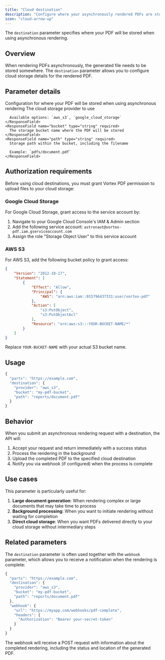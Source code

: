 ```yaml
---
title: "Cloud destination"
description: "Configure where your asynchronously rendered PDFs are stored in the cloud"
icon: "cloud-arrow-up"
---
```


The `destination` parameter specifies where your PDF will be stored when using asynchronous rendering.

## Overview

When rendering PDFs asynchronously, the generated file needs to be stored somewhere. The `destination` parameter allows you to configure cloud storage details for the rendered PDF.

## Parameter details

<ResponseField name="destination" type="object" required>
  Configuration for where your PDF will be stored when using asynchronous rendering
  <Expandable title="Properties">
    <ResponseField name="provider" type="enum<string>" required>
      The cloud storage provider to use
      
      Available options: `aws_s3`, `google_cloud_storage`
    </ResponseField>
    <ResponseField name="bucket" type="string" required>
      The storage bucket name where the PDF will be stored
    </ResponseField>
    <ResponseField name="path" type="string" required>
      Storage path within the bucket, including the filename
      
      Example: `pdfs/document.pdf`
    </ResponseField>
  </Expandable>
</ResponseField>

## Authorization requirements

Before using cloud destinations, you must grant Vortex PDF permission to upload files to your cloud storage:

### Google Cloud Storage

For Google Cloud Storage, grant access to the service account by:

1. Navigate to your Google Cloud Console's IAM & Admin section
2. Add the following service account: `astronaut@vortex-pdf.iam.gserviceaccount.com`
3. Assign the role "Storage Object User" to this service account

### AWS S3

For AWS S3, add the following bucket policy to grant access:

```json
{
    "Version": "2012-10-17",
    "Statement": [
        {
            "Effect": "Allow",
            "Principal": {
                "AWS": "arn:aws:iam::015796437331:user/vortex-pdf"
            },
            "Action": [
                "s3:PutObject",
                "s3:PutObjectAcl"
            ],
            "Resource": "arn:aws:s3:::YOUR-BUCKET-NAME/*"
        }
    ]
}
```

Replace `YOUR-BUCKET-NAME` with your actual S3 bucket name.

## Usage

```javascript
{
  "parts": "https://example.com",
  "destination": {
    "provider": "aws_s3",
    "bucket": "my-pdf-bucket",
    "path": "reports/document.pdf"
  }
}
```

## Behavior

When you submit an asynchronous rendering request with a destination, the API will:

1. Accept your request and return immediately with a success status
2. Process the rendering in the background
3. Upload the completed PDF to the specified cloud destination
4. Notify you via webhook (if configured) when the process is complete

## Use cases

This parameter is particularly useful for:

1. **Large document generation**: When rendering complex or large documents that may take time to process
2. **Background processing**: When you want to initiate rendering without waiting for completion
3. **Direct cloud storage**: When you want PDFs delivered directly to your cloud storage without intermediary steps

## Related parameters

The `destination` parameter is often used together with the `webhook` parameter, which allows you to receive a notification when the rendering is complete:

```javascript
{
  "parts": "https://example.com",
  "destination": {
    "provider": "aws_s3",
    "bucket": "my-pdf-bucket",
    "path": "reports/document.pdf"
  },
  "webhook": {
    "url": "https://myapp.com/webhooks/pdf-complete",
    "headers": {
      "Authorization": "Bearer your-secret-token"
    }
  }
}
```

The webhook will receive a POST request with information about the completed rendering, including the status and location of the generated PDF. 